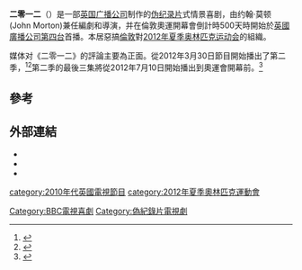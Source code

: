{{Infobox television
| show_name = 二零一二
| image = [[File:Twenty_Twelve.jpg|200px]]
| caption = 片头
| Composer =
| genre = [[伪纪录片|伪纪录片]]
| director = John Morton
| creator =
| writer = John Morton
| runtime = 30 minutes
| starring = Hugh Bonneville<br />Jessica Hynes<br />Amelia Bullmore<br />Olivia Colman<br />Vincent Franklin<br />Karl Theobald<br />Morven Christie
| narrated = David Tennant
| opentheme = 《Let's Face the Music and Dance》
| company = [[英国广播公司|英国广播公司]]
| editor =
| executive_producer = Jon Plowman
| producer = Paul Schlesinger
| country = United Kingdom
| language = English
| picture_format = 16:9 SDTV<br />16:9 HDTV
| audio_format =
| first_aired = {{Start date|2011|3|14}}
| last_aired ={{End date|2012|7|24}}
| num_series = 2
| num_episodes = 13 (12 aired)
| list_episodes =
| network = [[英國廣播公司第四台|英國廣播公司第四台]] (2011–2012)<br />[[英國廣播公司第二台|英國廣播公司第二台]] (2012)<br />BBC HD
| website = http://www.bbc.co.uk/programmes/b01f87nh
| status =
}}
{{Distinguish|2012年}}
'''二零一二'''（{{lang-en|Twenty Twelve}}）是一部[[英国广播公司|英国广播公司]]制作的[[伪纪录片|伪纪录片]]式情景喜剧，由约翰·莫顿 (John Morton)兼任編劇和導演，并在倫敦奧運開幕會倒計時500天時開始於[[英國廣播公司第四台|英國廣播公司第四台]]首播。本居惡搞[[倫敦|倫敦]]對[[2012年夏季奥林匹克运动会|2012年夏季奥林匹克运动会]]的組織。

媒体对《二零一二》的評論主要為正面。從2012年3月30日節目開始播出了第二季，<ref>{{cite web |url=http://www.bbc.co.uk/pressoffice/pressreleases/stories/2011/04_april/15/twentytwelve.shtml |title=BBC Four recommissions hit comedy series Twenty Twelve |publisher=BBC Press Office |date=15 April 2011 |accessdate=15 April 2011 |archive-date=2018-11-20 |archive-url=https://web.archive.org/web/20181120012212/http://www.bbc.co.uk/pressoffice/pressreleases/stories/2011/04_april/15/twentytwelve.shtml |dead-url=no }}</ref><ref>{{cite news|title=The British Comedy award-winning Twenty Twelve returns tonight for a four-part second series.|url=http://www.bbc.co.uk/mediacentre/proginfo/2012/13/twenty-twelve.html|accessdate=17 March 2012|publisher=BBC Press Office|archive-date=2018-11-22|archive-url=https://web.archive.org/web/20181122040641/https://www.bbc.co.uk/mediacentre/proginfo/2012/13/twenty-twelve.html|dead-url=no}}</ref>第二季的最後三集將從2012年7月10日開始播出到奧運會開幕前。<ref>{{cite news|last=Mickel|first=Andrew|title='Twenty Twelve' gets third series|url=http://www.digitalspy.co.uk/tv/news/a356455/twenty-twelve-gets-third-series.html|accessdate=17 December 2011|newspaper=Digital Spy|date=17 December 2011|archive-date=2015-09-24|archive-url=https://web.archive.org/web/20150924220044/http://www.digitalspy.co.uk/tv/news/a356455/twenty-twelve-gets-third-series.html|dead-url=no}}</ref>
==參考==
{{reflist|30em}}

==外部連結==
*{{BBC programme|b01f87nh|Twenty Twelve}}
*{{British Comedy Guide|tv|twenty_twelve|Twenty Twelve}}
*{{IMDb title|1861225|Twenty Twelve}}

[[category:2010年代英國電視節目|category:2010年代英國電視節目]]
[[category:2012年夏季奧林匹克運動會|category:2012年夏季奧林匹克運動會]]
[[Category:BBC電視喜劇|Category:BBC電視喜劇]]
[[Category:偽紀錄片電視劇|Category:偽紀錄片電視劇]]